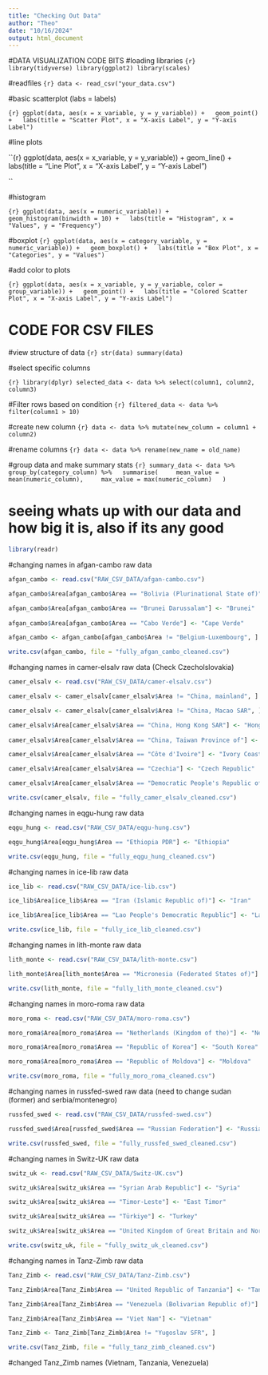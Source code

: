 ```yaml
---
title: "Checking Out Data"
author: "Theo"
date: "10/16/2024"
output: html_document
---
```









#DATA VISUALIZATION CODE BITS
#loading libraries
``{r}
library(tidyverse)
library(ggplot2)
library(scales)
``




#readfiles
``{r}
data <- read_csv("your_data.csv")
``



#basic scatterplot (labs = labels)

``{r}
ggplot(data, aes(x = x_variable, y = y_variable)) +
  geom_point() +
  labs(title = "Scatter Plot", x = "X-axis Label", y = "Y-axis Label")
``



#line plots

``{r}
ggplot(data, aes(x = x_variable, y = y_variable)) +
  geom_line() +
  labs(title = "Line Plot", x = "X-axis Label", y = "Y-axis Label")

``


#histogram

``{r}
ggplot(data, aes(x = numeric_variable)) +
  geom_histogram(binwidth = 10) +
  labs(title = "Histogram", x = "Values", y = "Frequency")
``


#boxplot
``{r}
ggplot(data, aes(x = category_variable, y = numeric_variable)) +
  geom_boxplot() +
  labs(title = "Box Plot", x = "Categories", y = "Values")
``


#add color to plots

``{r}
ggplot(data, aes(x = x_variable, y = y_variable, color = group_variable)) +
  geom_point() +
  labs(title = "Colored Scatter Plot", x = "X-axis Label", y = "Y-axis Label")
``


# CODE FOR CSV FILES






#view structure of data
``{r}
str(data)
summary(data)
``


#select specific columns

``{r}
library(dplyr)
selected_data <- data %>% select(column1, column2, column3)
``


#Filter rows based on condition
``{r}
filtered_data <- data %>% filter(column1 > 10)
``



#create new column
``{r}
data <- data %>% mutate(new_column = column1 + column2)
``

#rename columns
``{r}
data <- data %>% rename(new_name = old_name)
``


#group data and make summary stats
``{r}
summary_data <- data %>%
  group_by(category_column) %>%
  summarise(
    mean_value = mean(numeric_column),
    max_value = max(numeric_column)
  )
``



# seeing whats up with our data and how big it is, also if its any good

```r
library(readr)
```


#changing names in afgan-cambo raw data
```r

afgan_cambo <- read.csv("RAW_CSV_DATA/afgan-cambo.csv")

afgan_cambo$Area[afgan_cambo$Area == "Bolivia (Plurinational State of)"] <- "Bolivia"

afgan_cambo$Area[afgan_cambo$Area == "Brunei Darussalam"] <- "Brunei"
 
afgan_cambo$Area[afgan_cambo$Area == "Cabo Verde"] <- "Cape Verde"

afgan_cambo <- afgan_cambo[afgan_cambo$Area != "Belgium-Luxembourg", ]

write.csv(afgan_cambo, file = "fully_afgan_cambo_cleaned.csv")

```



#changing names in camer-elsalv raw data (Check Czecholslovakia)
```r
camer_elsalv <- read.csv("RAW_CSV_DATA/camer-elsalv.csv")

camer_elsalv <- camer_elsalv[camer_elsalv$Area != "China, mainland", ]

camer_elsalv <- camer_elsalv[camer_elsalv$Area != "China, Macao SAR", ]

camer_elsalv$Area[camer_elsalv$Area == "China, Hong Kong SAR"] <- "Hong Kong"
 
camer_elsalv$Area[camer_elsalv$Area == "China, Taiwan Province of"] <- "Taiwan"

camer_elsalv$Area[camer_elsalv$Area == "Côte d'Ivoire"] <- "Ivory Coast"

camer_elsalv$Area[camer_elsalv$Area == "Czechia"] <- "Czech Republic"

camer_elsalv$Area[camer_elsalv$Area == "Democratic People's Republic of Korea"] <- "North Korea"

write.csv(camer_elsalv, file = "fully_camer_elsalv_cleaned.csv")

```


#changing names in eqgu-hung raw data
```r
eqgu_hung <- read.csv("RAW_CSV_DATA/eqgu-hung.csv")

eqgu_hung$Area[eqgu_hung$Area == "Ethiopia PDR"] <- "Ethiopia"

write.csv(eqgu_hung, file = "fully_eqgu_hung_cleaned.csv")

```


#changing names in ice-lib raw data
```r
ice_lib <- read.csv("RAW_CSV_DATA/ice-lib.csv")

ice_lib$Area[ice_lib$Area == "Iran (Islamic Republic of)"] <- "Iran"

ice_lib$Area[ice_lib$Area == "Lao People's Democratic Republic"] <- "Laos"

write.csv(ice_lib, file = "fully_ice_lib_cleaned.csv")

```


#changing names in lith-monte raw data
```r
lith_monte <- read.csv("RAW_CSV_DATA/lith-monte.csv")

lith_monte$Area[lith_monte$Area == "Micronesia (Federated States of)"] <- "Micronesia"

write.csv(lith_monte, file = "fully_lith_monte_cleaned.csv")

```


#changing names in moro-roma raw data
```r
moro_roma <- read.csv("RAW_CSV_DATA/moro-roma.csv")

moro_roma$Area[moro_roma$Area == "Netherlands (Kingdom of the)"] <- "Netherlands"

moro_roma$Area[moro_roma$Area == "Republic of Korea"] <- "South Korea"

moro_roma$Area[moro_roma$Area == "Republic of Moldova"] <- "Moldova"

write.csv(moro_roma, file = "fully_moro_roma_cleaned.csv")

```


#changing names in russfed-swed raw data  (need to change sudan (former) and serbia/montenegro)
```r
russfed_swed <- read.csv("RAW_CSV_DATA/russfed-swed.csv")

russfed_swed$Area[russfed_swed$Area == "Russian Federation"] <- "Russia"

write.csv(russfed_swed, file = "fully_russfed_swed_cleaned.csv")

```


#changing names in Switz-UK raw data
```r
switz_uk <- read.csv("RAW_CSV_DATA/Switz-UK.csv")

switz_uk$Area[switz_uk$Area == "Syrian Arab Republic"] <- "Syria"

switz_uk$Area[switz_uk$Area == "Timor-Leste"] <- "East Timor"

switz_uk$Area[switz_uk$Area == "Türkiye"] <- "Turkey"

switz_uk$Area[switz_uk$Area == "United Kingdom of Great Britain and Northern Ireland"] <- "United Kingdom"

write.csv(switz_uk, file = "fully_switz_uk_cleaned.csv")

```


#changing names in Tanz-Zimb raw data 
```r

Tanz_Zimb <- read.csv("RAW_CSV_DATA/Tanz-Zimb.csv")

Tanz_Zimb$Area[Tanz_Zimb$Area == "United Republic of Tanzania"] <- "Tanzania"

Tanz_Zimb$Area[Tanz_Zimb$Area == "Venezuela (Bolivarian Republic of)"] <- "Venezuela"

Tanz_Zimb$Area[Tanz_Zimb$Area == "Viet Nam"] <- "Vietnam"

Tanz_Zimb <- Tanz_Zimb[Tanz_Zimb$Area != "Yugoslav SFR", ]

write.csv(Tanz_Zimb, file = "fully_tanz_zimb_cleaned.csv")

```

#changed Tanz_Zimb names (Vietnam, Tanzania, Venezuela)
